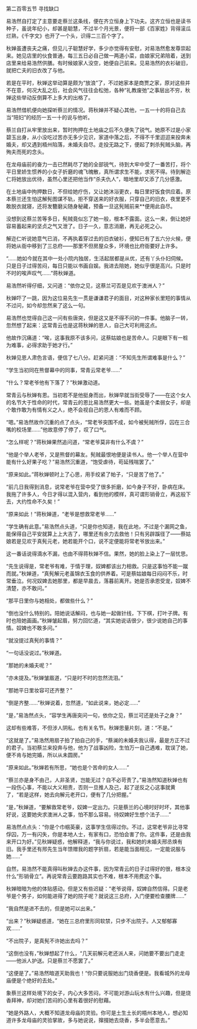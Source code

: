 

第二百零五节 寻找缺口

易浩然自打定了主意要走蔡兰这条线，便在齐立恒身上下功夫。这齐立恒也是读书种子，虽说年纪小，却甚是聪慧，不过半个月光景，便将一部《百家姓》背得滚瓜烂熟，《千字文》也开了一个头，识得二三百个字了。

秋婵虽遭丧夫之痛，但见儿子聪慧好学，多少亦觉得有安慰，对易浩然愈发尊崇起来。她见店里的伙食普通，每三五日必自己做一两道小菜，由娘家兄弟陪着，送到店里来给易浩然供膳。有时候娘家人没空，她便自己前来。见易浩然的衣衫破旧，就把亡夫的旧衣改了与他。

若是在平时，秋婵这举动算是颇为“放浪”了，不过她家本是商贾之家，原对这些并不在意，何况大乱之后，社会风气往往会松弛，各种“礼教废弛”之事层出不穷，秋婵这些举动反倒算不上多大的出格了。

易浩然借机便向她探听蔡兰的情况。蒋秋婵并不疑心其他，一五一十的将自己去当“陪妇”的经历一五一十的说与他听。

蔡兰自打从牢里放出来，暂时拘押在土地庙之后不久便失了锐气。她原不过是小家碧玉出身，从小没吃过苦亦无多少见识，家道中落之后，不得不千里迢迢来投奔未婚夫，却又遇到梧州陷落，未婚夫自尽。走投无路之下，便起了刺杀髡贼头脑，再殉夫而死的念头。

在龙母庙前的奋力一击已然耗尽了她的全部锐气，待到大牢中受了一番苦打，将个平日里娇生惯养的小女子折磨的魂飞魄散，真所谓求生不能，求死不得。待到解迩仁将她放出优待，虽然心里还把他当作“杀夫仇人”，暗地里却又添了几分感激。

在土地庙中拘押数日，不但给她疗伤，又让她沐浴更衣，每日里好饭食供应着。原本蔡兰还生怕这解髡图谋不轨，拒不穿送来的好衣服，只穿自己的旧衣，夜里更不敢脱衣就寝，还将发簪磨尖随身秘藏，预备一旦这髡贼前来**便用此自尽。

没想到这蔡兰苦等多日，髡贼竟似忘了她一般，根本不露面。这么一来，倒让她好容易蓄起来的坚贞之气又泄了。日子一久，意志消磨，再无必死之心。

解迩仁听说她意气已消，不再执着穿过去的旧衣破衫，便知已有了五六分火候，便将她从衙中移到了三总府――那里不但房屋众多，环境也比府衙要好上许多。

“……她如今就在其中一处小院内独居，生活起居都是从优，还有丫头仆妇伺候。只是日子过得苦闷，每日只能以书画自娱。我进去陪她，她似乎很是高兴。只是时不时的唉声叹气……”蒋秋婵道。

易浩然听得仔细，又问道：“依你之见，这蔡兰可否是见欢于澳洲人？”

秋婵吓了一跳，因为这位易先生一贯是谦谦君子的面目，对这种家长里短的事情从不过问，如今却忽然来了这么一句。

易浩然也觉得自己这一问有些唐突，但是这又是不得不问的一件事。他脑子一转，忽然想了起来：这常青云也是这蒋秋婵的恩人，自己大可利用这点。

他故作沉痛道：“唉，这事我原不该多问，这蔡姑娘也是苦命人。只是眼下有一桩为难事，必得求助于她才行。”

秋婵见恩人肃色言语，便信了七八分。赶紧问道：“不知先生所谓难事是什么？”

“学生当初同在熊督幕中的同事，常青云常老爷……”

“什么？常老爷他有下落了？”秋婵激动道。

常青云与秋婵有恩。当初若不是他挺身而出，秋婵早就当街受辱了――在这个女人的名节大于性命的时代，常青云的恩比易浩然更大一些。她虽是个柔弱女子，却是个敢作敢为有情有义之人，绝不会视自己的恩人有难而不顾。

“嗯。”易浩然故作沉重的点了点头，“常老爷突围不成，如今被髡贼所俘，囚在三合嘴的校场里……”他故意停了停了，叹了口气。

“怎么样呢？”蒋秋婵果然追问道，“常老爷莫非有什么不虞？”

“他是个举人老爷，又是熊督的幕友。髡贼最恨地便是读书人。他一个举人在营中能有什么好果子吃？”易浩然沉重道，“饱受虐待，苟延残喘罢了。”

“原来如此。”蒋秋婵顿时上了心思，用手绞紧了帕子，“只是苦了他了。”

“前几日我得到消息，说常老爷在营中受了很多折磨，如今身子不好，卧病在床。我拖了许多人，今日才得以混入营内，看到他的模样，真可谓形销骨立，再这般下去，大约性命不久矣！”

“原来如此！”蒋秋婵道，“老爷是想救常老爷……”

“学生确有此意。”易浩然点头道，“只是你也知道，我在此地，不过是个漏网之鱼，能保得自己平安就算上上大吉了，哪里还有余力去救他！只有另辟蹊径了――蔡姑娘若是见欢于真髡元老，她若能开个口，说不定便能将常老爷放出来。”

这一番话说得滴水不漏，也由不得蒋秋婵不信。果然，她的脸上染上了一层忧思。

“先生说得是，常老爷有难，于情于理，奴婢都该出力相救。只是这事怕不能一蹴而就。”秋婵道，“真髡解元老虽锦衣玉食的供养着。可是蔡姑娘每日闷闷不乐，时常垂泣。何况奴婢去她那里，都是早晨去，落暮前离开。她是否承恩受宠，奴婢不清楚，亦不敢问。”

“那平日里你与她相处，都做些什么？”

“倒也没什么特别的。陪她说话解闷，也与她一起做针线，下下棋，打叶子牌。有时也陪她画画。”秋婵皱起眉，努力回忆道，“其实她说话很少，很少说她自己的事情。奴婢也不敢多问。”

“就没提过真髡的事情？”

“一句话没说过。”秋婵道。

“那她的未婚夫呢？”

“亦未提及。”秋婵皱眉道，“只是时不时的忽然流泪。”

“那她平日里妆容可还齐整？”

“倒是齐整……”秋婵说着，忽然道，“如此说来，她必定……”

“是，”易浩然点头，“容学生再唐突问一句，依你之见，蔡兰可还是处子之身？”

这却有些难答，不但涉人阴私，也有关名节。秋婵思量片刻，道：“不是。”

“这就是了。”易浩然用扇子拍了拍自己的手，“蔡澜的未婚夫我认得，最是方正不过的君子。当初蔡兰来投奔与他，他为了战事凶险，生怕万一自己遇难，耽误了她，便不肯与她完婚，所以从未圆房。”

“原来如此。”秋婵若有所思，“她也是个苦命的女人……”

“蔡兰亦是身不由己，人非圣贤，岂能无过？自不必苛责了。”易浩然知道秋婵也有一段伤心事，不能以大义相责，否则一旦推人及己，起了逆反之心这事就黄了，“若是这样，她去向解元老开口，便有了几分把握。”

“是，”秋婵道，“要解救常老爷，奴婢一定出力。只是蔡兰的心境时好时坏，其他事好说，这要她央求澳洲人之事，怕不那么容易。待奴婢好生想个法子……”

易浩然点点头：“你是个巾帼英豪，这事学生信得过你。不过，这常老爷非比寻常俘囚，万一有闪失，你是本地人士，有家有口，恐怕会害了你。这件事，还是由我来开口为好。”见秋婵疑惑，他解释道，“我与你说过，我和她的未婚夫邢丞焕有旧。我手里还有邢先生当年馈赠我的题字折扇，若是能当面相见，一定能说服与她……”

自然，易浩然不能真得叫秋婵去办这件事，因为常青云的日子过得好的很，根本没什么“形销骨立”。再说常青云要跑路其实也不难，根本不用费这个事。

秋婵暗暗为他的体贴感动，但是又有些迟疑：“老爷说得，奴婢自然信得。只是老爷是个男子，如何能进得了她的院子呢？就说这三总府，入门便要检查腰牌……”

“我自然是进不去的，但是她可以出来。”

“出来？”秋婵疑惑道，“她在三总府里形同软禁，只步不出院子。人又郁郁寡欢……”

“不出院子，是真髡不许她出去吗？”

“这倒也没有，”秋婵想起了什么，“几天前解元老还派人来，问她要不要出门走走――他派人护送。只是蔡兰不愿罢了。”

“这便是了。”易浩然暗道天助我也！“你只要说服她出门烧香便是。我看城外的龙母庙便是个绝好的去处。”

象蔡兰这样处境下的女子，内心大多苦闷，不可能对游山玩水有什么兴趣，但是烧香拜神，却对她们苦闷的心里有着很好的慰藉。

“她是外路人，大概不知道龙母庙的灵验。你可是土生土长的梧州本地人，想必知道许多龙母庙的灵验掌故，多与她说说，撺掇她去烧香，多半会愿意去。”

